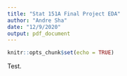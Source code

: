 ```yaml
---
title: "Stat 151A Final Project EDA"
author: "Andre Sha"
date: "12/9/2020"
output: pdf_document
---
```


```r
knitr::opts_chunk$set(echo = TRUE)
```

Test. 
